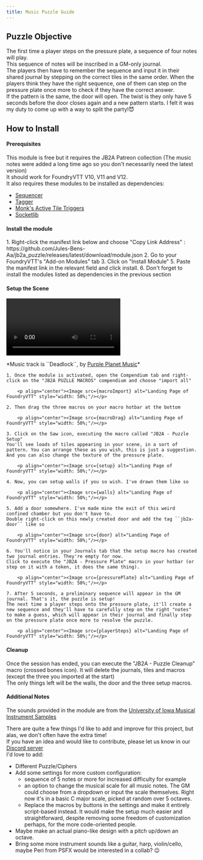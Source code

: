 ```yaml
---
title: Music Puzzle Guide
---
```






## Puzzle Objective

The first time a player steps on the pressure plate, a sequence of four notes will play.  
This sequence of notes will be inscribed in a GM-only journal.  
The players then have to remember the sequence and input it in their shared journal by stepping on the correct tiles in the same order. 
When the players think they have the right sequence, one of them can step on the pressure plate once more to check if they have the correct answer.  
If the pattern is the same, the door will open. The twist is they only have 5 seconds before the door closes again and a new pattern starts. I felt it was my duty to come up with a way to split the party!😈

## How to Install

#### Prerequisites

This module is free but it requires the JB2A Patreon collection (The music notes were added a long time ago so you don't necessarily need the latest version)  
It should work for FoundryVTT V10, V11 and V12.  
It also requires these modules to be installed as dependencies: 
- <a href="https://foundryvtt.com/packages/sequencer">Sequencer</a>
- <a href="https://foundryvtt.com/packages/tagger">Tagger</a>
- <a href="https://foundryvtt.com/packages/monks-active-tiles/">Monk's Active Tile Triggers</a>
- <a href="https://foundryvtt.com/packages/socketlib">Socketlib</a>

#### Install the module
<steps>
    1. Right-click the manifest link below and choose "Copy Link Address" :   
    https://github.com/Jules-Bens-Aa/jb2a_puzzle/releases/latest/download/module.json
    2. Go to your FoundryVTT's "Add-on Modules" tab
    3. Click on "Install Module"
    5. Paste the manifest link in the relevant field and click install.
    6. Don't forget to install the modules listed as dependencies in the previous section
</steps>

#### Setup the Scene

<video  controls ><source src={ videoguide } type="video/webm"></source></video>


  <Aside type="tip" title="Music Track">
    *Music track is ``Deadlock``, by <a href="https://www.purple-planet.com/">Purple Planet Music</a>* 
  </Aside>

<steps>

    1. Once the module is activated, open the Compendium tab and right-click on the "JB2A PUZLLE MACROS" compendium and choose "import all"

        <p align="center"><Image src={macroImport} alt="Landing Page of FoundryVTT" style="width: 50%;"/></p>
    
    2. Then drag the three macros on your macro hotbar at the bottom

        <p align="center"><Image src={macroDrag} alt="Landing Page of FoundryVTT" style="width: 50%;"/></p>

    3. Click on the Saw icon, executing the macro called "JB2A - Puzzle Setup"
    You'll see loads of tiles appearing in your scene, in a sort of pattern. You can arrange these as you wish, this is just a suggestion. And you can also change the texture of the pressure plate. 

        <p align="center"><Image src={setup} alt="Landing Page of FoundryVTT" style="width: 50%;"/></p>
    
    4. Now, you can setup walls if you so wish. I've drawn them like so

        <p align="center"><Image src={walls} alt="Landing Page of FoundryVTT" style="width: 50%;"/></p>

    5. Add a door somewhere. I've made mine the exit of this weird confined chamber but you don't have to.  
    Double right-click on this newly created door and add the tag ``jb2a-door`` like so

        <p align="center"><Image src={door} alt="Landing Page of FoundryVTT" style="width: 50%;"/></p>

    6. You'll notice in your Journals tab that the setup macro has created two journal entries. They're empty for now.  
    Click to execute the "JB2A - Pressure Plate" macro in your hotbar (or step on it with a token, it does the same thing). 

        <p align="center"><Image src={pressurePlate} alt="Landing Page of FoundryVTT" style="width: 50%;"/></p>

    7. After 5 seconds, a preliminary sequence will appear in the GM journal. That's it, the puzzle is setup!
    The next time a player steps onto the pressure plate, it'll create a new sequence and they'll have to carefully step on the right "notes" to make a guess, which will appear in their journal and finally step on the pressure plate once more to resolve the puzzle.

        <p align="center"><Image src={playerSteps} alt="Landing Page of FoundryVTT" style="width: 50%;"/></p>


</steps>

#### Cleanup

Once the session has ended, you can execute the "JB2A - Puzzle Cleanup" macro (crossed bones icon). It will delete the journals, tiles and macros (except the three you imported at the start)  
The only things left will be the walls, the door and the three setup macros.

#### Additional Notes

The sounds provided in the module are from the <a href="https://theremin.music.uiowa.edu/MIS.html">University of Iowa Musical Instrument Samples</a>

There are quite a few things I'd like to add and improve for this project, but alas, we don't often have the extra time!  
If you have an idea and would like to contribute, please let us know in our [Discord server](https://discord.gg/gmd8MAPX4m)  
I'd love to add:  
- Different Puzzle/Ciphers
- Add some settings for more custom configuration:
    - sequence of 5 notes or more for increased difficulty for example
    - an option to change the musical scale for all music notes. The GM could choose from a dropdown or input the scale themselves. Right now it's in a basic C major scale, picked at random over 5 octaves.
    - Replace the macros by buttons in the settings and make it entirely script-based instead. It would make the setup much easier and straightforward, despite removing some freedom of customization perhaps, for the more code-oriented people.
- Maybe make an actual piano-like design with a pitch up/down an octave.
- Bring some more instrument sounds like a guitar, harp, violin/cello, maybe Peri from PSFX would be interested in a collab? 😉
